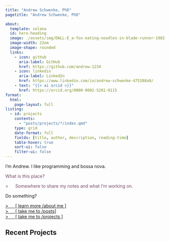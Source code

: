 ```yaml
---
title: "Andrew Schwenke, PhD"
pagetitle: "Andrew Schwenke, PhD"

about:
  template: solana
  id: hero-heading
  image: ./assets/img/DALL-E_a-fox-eating-noodles-in-blade-runner-1982.png
  image-width: 22em
  image-shape: rounded
  links:
    - icon: github
      aria-label: GitHub
      href: https://github.com/andrew-1234
    - icon: linkedin
      aria-label: LinkedIn
      href: https://www.linkedin.com/in/andrew-schwenke-475288a9/
    - text: "{{< ai orcid >}}"
      href: https://orcid.org/0000-0002-5281-0115
format:
  html:
    page-layout: full
listing: 
  - id: projects
    contents: 
      - "posts/projects/*/index.qmd"
    type: grid 
    date-format: full
    fields: [title, author, description, reading-time]
    table-hover: true
    sort-ui: false
    filter-ui: false
---
```


::: {#hero-heading}

I'm Andrew. I like programming and bossa nova.


::: {.index-console}

[What is this place?]{style="color: #764c6aff;"}
<br/>

[> &emsp; Somewhere to share my notes and what I'm working on.]{style="color:
#764c6aff;"} <br/>

Do something?

[> &emsp; \[ learn more /about me \]](about.qmd)<br/>
[> &emsp; \[ take me to /posts\]](./posts/posts/)<br/>
[> &emsp; \[ take me to /projects \]](./posts/posts/)<br/>

:::
:::
<!-- hero-heading -->

## Recent Projects

::: {#projects}
:::